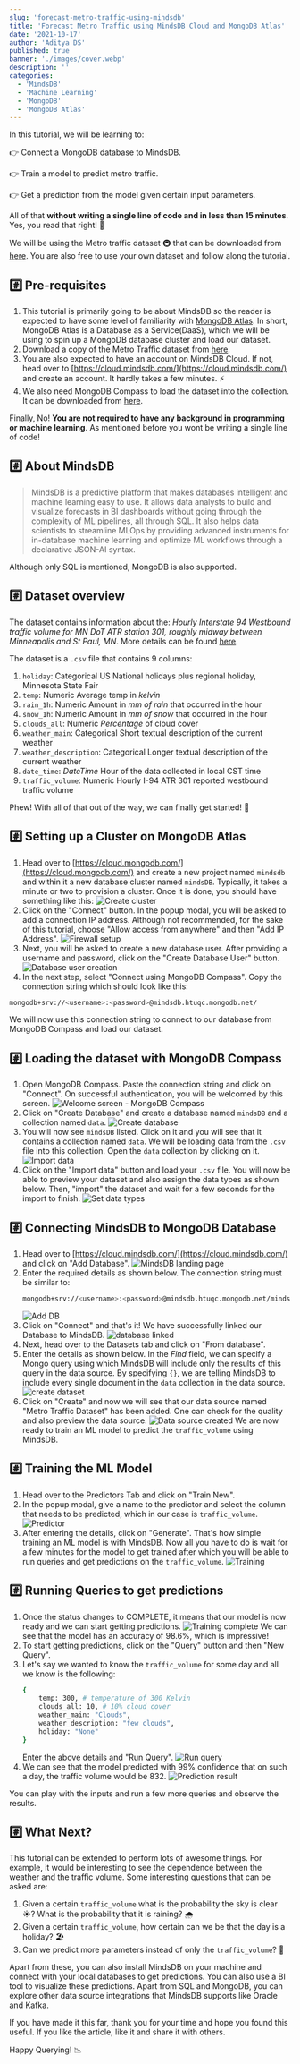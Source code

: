```yaml
---
slug: 'forecast-metro-traffic-using-mindsdb'
title: 'Forecast Metro Traffic using MindsDB Cloud and MongoDB Atlas'
date: '2021-10-17'
author: 'Aditya DS'
published: true
banner: './images/cover.webp'
description: ''
categories:
  - 'MindsDB'
  - 'Machine Learning'
  - 'MongoDB'
  - 'MongoDB Atlas'
---
```



In this tutorial, we will be learning to:

👉 Connect a MongoDB database to MindsDB.

👉 Train a model to predict metro traffic.

👉 Get a prediction from the model given certain input parameters.

All of that **without writing a single line of code and in less than 15 minutes**. Yes, you read that right! 💯

We will be using the Metro traffic dataset 🚇 that can be downloaded from [here](https://github.com/mindsdb/benchmarks/blob/main/benchmarks/datasets/metro_traffic_ts/data.csv). You are also free to use your own dataset and follow along the tutorial.

## #️⃣ Pre-requisites
1. This tutorial is primarily going to be about MindsDB so the reader is expected to have some level of familiarity with [MongoDB Atlas](https://www.mongodb.com/cloud/atlas). In short, MongoDB Atlas is a Database as a Service(DaaS), which we will be using to spin up a MongoDB database cluster and load our dataset.
2. Download a copy of the Metro Traffic dataset from [here](https://github.com/mindsdb/benchmarks/blob/main/benchmarks/datasets/metro_traffic_ts/data.csv).
3. You are also expected to have an account on MindsDB Cloud. If not, head over to [https://cloud.mindsdb.com/](https://cloud.mindsdb.com/) and create an account. It hardly takes a few minutes. ⚡
4. We also need MongoDB Compass to load the dataset into the collection. It can be downloaded from [here](https://www.mongodb.com/try/download/compass).

Finally, No! **You are not required to have any background in programming or machine learning**. As mentioned before you wont be writing a single line of code!

## #️⃣ About MindsDB
> MindsDB is a predictive platform that makes databases intelligent and machine learning easy to use. It allows data analysts to build and visualize forecasts in BI dashboards without going through the complexity of ML pipelines, all through SQL. It also helps data scientists to streamline MLOps by providing advanced instruments for in-database machine learning and optimize ML workflows through a declarative JSON-AI syntax.

Although only SQL is mentioned, MongoDB is also supported.

## #️⃣ Dataset overview
The dataset contains information about the: *Hourly Interstate 94 Westbound traffic volume for MN DoT ATR station 301, roughly midway between Minneapolis and St Paul, MN*. More details can be found [here](https://archive.ics.uci.edu/ml/datasets/Metro+Interstate+Traffic+Volume).

The dataset is a `.csv` file that contains 9 columns:
1. `holiday`: Categorical US National holidays plus regional holiday, Minnesota State Fair
2. `temp`: Numeric Average temp in *kelvin*
3. `rain_1h`: Numeric Amount in *mm of rain* that occurred in the hour
4. `snow_1h`: Numeric Amount in *mm of snow* that occurred in the hour
5. `clouds_all`: Numeric *Percentage* of cloud cover
6. `weather_main`: Categorical Short textual description of the current weather
7. `weather_description`: Categorical Longer textual description of the current weather
8. `date_time`: *DateTime* Hour of the data collected in local CST time
9. `traffic_volume`: Numeric Hourly I-94 ATR 301 reported westbound traffic volume

Phew! With all of that out of the way, we can finally get started! 🚀

## #️⃣ Setting up a Cluster on MongoDB Atlas
1. Head over to [https://cloud.mongodb.com/](https://cloud.mongodb.com/) and create a new project named `mindsdb` and within it a new database cluster named `mindsDB`. Typically, it takes a minute or two to provision a cluster. Once it is done, you should have something like this:
![Create cluster](https://dev-to-uploads.s3.amazonaws.com/uploads/articles/n7otmph2uyb4cpu3u1ar.png)
2. Click on the "Connect" button. In the popup modal, you will be asked to add a connection IP address. Although not recommended, for the sake of this tutorial, choose "Allow access from anywhere" and then "Add IP Address".
![Firewall setup](https://dev-to-uploads.s3.amazonaws.com/uploads/articles/xbc1y1uhxsbghd4j12ae.png) 
3. Next, you will be asked to create a new database user. After providing a username and password, click on the "Create Database User" button.
![Database user creation](https://dev-to-uploads.s3.amazonaws.com/uploads/articles/o1siazilrkubaiqum5z5.png)
4. In the next step, select "Connect using MongoDB Compass". Copy the connection string which should look like this:
```bash
mongodb+srv://<username>:<password>@mindsdb.htuqc.mongodb.net/
```
We will now use this connection string to connect to our database from MongoDB Compass and load our dataset.

## #️⃣ Loading the dataset with MongoDB Compass
1. Open MongoDB Compass. Paste the connection string and click on "Connect". On successful authentication, you will be welcomed by this screen.
![Welcome screen - MongoDB Compass](https://dev-to-uploads.s3.amazonaws.com/uploads/articles/13u778mwf1jdxufzwhv1.png)
2. Click on "Create Database" and create a database named `mindsDB` and a collection named `data`.
![Create database](https://dev-to-uploads.s3.amazonaws.com/uploads/articles/vmbdso723t7dlxmpc8uc.png)
3. You will now see `mindsDB` listed. Click on it and you will see that it contains a collection named `data`. We will be loading data from the `.csv` file into this collection. Open the `data` collection by clicking on it.
![Import data](https://dev-to-uploads.s3.amazonaws.com/uploads/articles/ozb0ni92whdeu98zvfnv.png) 
4. Click on the "Import data" button and load your `.csv` file. You will now be able to preview your dataset and also assign the data types as shown below. Then, "import" the dataset and wait for a few seconds for the import to finish.
![Set data types](https://dev-to-uploads.s3.amazonaws.com/uploads/articles/xa4z5jnmmjzrdrlp55un.png)

## #️⃣ Connecting MindsDB to MongoDB Database
1. Head over to [https://cloud.mindsdb.com/](https://cloud.mindsdb.com/) and click on "Add Database".
![MindsDB landing page](https://dev-to-uploads.s3.amazonaws.com/uploads/articles/8j7mmi39jgzi38lp7i37.png)
2. Enter the required details as shown below. The connection string must be similar to:
    ```bash
    mongodb+srv://<username>:<password>@mindsdb.htuqc.mongodb.net/mindsDB
    ```
    ![Add DB](https://dev-to-uploads.s3.amazonaws.com/uploads/articles/xbsqgmp3bie7774str70.png)
3. Click on "Connect" and that's it! We have successfully linked our Database to MindsDB.
![database linked](https://dev-to-uploads.s3.amazonaws.com/uploads/articles/ru1d28cgse997fw8g6mr.png)
4. Next, head over to the Datasets tab and click on "From database".
5. Enter the details as shown below. In the *Find* field, we can specify a Mongo query using which MindsDB will include only the results of this query in the data source. By specifying `{}`, we are telling MindsDB to include every single document in the `data` collection in the data source.
![create dataset](https://dev-to-uploads.s3.amazonaws.com/uploads/articles/t0nrk7krs1ab7os9rb2x.png)
6. Click on "Create" and now we will see that our data source named "Metro Traffic Dataset" has been added. One can check for the quality and also preview the data source.
![Data source created](https://dev-to-uploads.s3.amazonaws.com/uploads/articles/19ee37xe3q412um9ku36.png)
We are now ready to train an ML model to predict the `traffic_volume` using MindsDB.

## #️⃣ Training the ML Model
1. Head over to the Predictors Tab and click on "Train New".
2. In the popup modal, give a name to the predictor and select the column that needs to be predicted, which in our case is `traffic_volume`.
![Predictor](https://dev-to-uploads.s3.amazonaws.com/uploads/articles/l81z2wpp5c8jykmn9t0u.png)
3. After entering the details, click on "Generate". That's how simple training an ML model is with MindsDB. Now all you have to do is wait for a few minutes for the model to get trained after which you will be able to run queries and get predictions on the `traffic_volume`.
![Training](https://dev-to-uploads.s3.amazonaws.com/uploads/articles/x8gnel2891sgdgycd51o.png)  

## #️⃣ Running Queries to get predictions
1. Once the status changes to COMPLETE, it means that our model is now ready and we can start getting predictions.
![Training complete](https://dev-to-uploads.s3.amazonaws.com/uploads/articles/jq4jc96x90wz3f77u5om.png)
We can see that the model has an accuracy of 98.6%, which is impressive!
2. To start getting predictions, click on the "Query" button and then "New Query".
3. Let's say we wanted to know the `traffic_volume` for some day and all we know is the following:
    ```bash
    {
        temp: 300, # temperature of 300 Kelvin
        clouds_all: 10, # 10% cloud cover
        weather_main: "Clouds",
        weather_description: "few clouds",
        holiday: "None"
    }
    ```
    Enter the above details and "Run Query".
    ![Run query](https://dev-to-uploads.s3.amazonaws.com/uploads/articles/6r7y0n30zhoetqtunc40.png)
4. We can see that the model predicted with 99% confidence that on such a day, the traffic volume would be 832.
![Prediction result](https://dev-to-uploads.s3.amazonaws.com/uploads/articles/3us0ret3ewf253i1w695.png)
 
You can play with the inputs and run a few more queries and observe the results.

## #️⃣ What Next?
This tutorial can be extended to perform lots of awesome things. For example, it would be interesting to see the dependence between the weather and the traffic volume. Some interesting questions that can be asked are:
1. Given a certain `traffic_volume` what is the probability the sky is clear ☀️? What is the probability that it is raining? 🌧️
2. Given a certain `traffic_volume`, how certain can we be that the day is a holiday? 🏖️
3. Can we predict more parameters instead of only the `traffic_volume`? 🤔  

Apart from these, you can also install MindsDB on your machine and connect with your local databases to get predictions. You can also use a BI tool to visualize these predictions. Apart from SQL and MongoDB, you can explore other data source integrations that MindsDB supports like Oracle and Kafka.

If you have made it this far, thank you for your time and hope you found this useful. If you like the article, like it and share it with others.

Happy Querying! 📉
